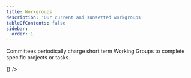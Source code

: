 ```yaml
---
title: Workgroups
description: 'Our current and sunsetted workgroups'
tableOfContents: false
sidebar:
  order: 1
---
```


Committees periodically charge short term Working Groups to complete specific projects or tasks.

<Table
  src="src/tables/workgroups.csv"
  columns={[
    { key: "Workgroup",  width: "30%", render: "markdown" },
    { key: "Dates", width: "10%" },
    { key: "Summary", width: "40%" },
    { key: "Leads",   width: "20%" },

  ]}
/>